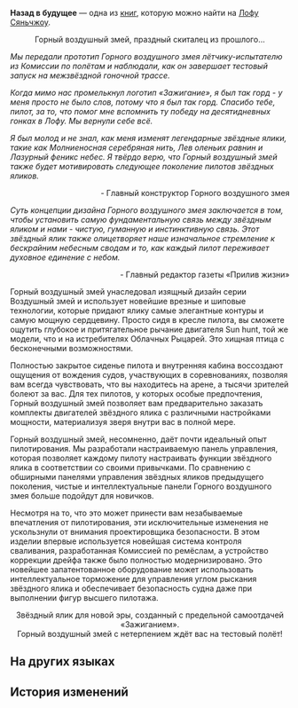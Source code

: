 {{Книга Инфобокс
|id           = 117
|Название     = Назад в будущее
|Изображение  = Item Xianzhou Parchment.png
|Мир          = Лофу Сяньчжоу
|Томов        = 1
|Автор        = <!--нужно добавить-->
|Описание     = Новая реклама гражданских звёздных яликов, запущенная брендом яликов Сяньчжоу «Зажигание».
|Том1         = {{tx}}
|Источник1    = {{tx|Отсутствует источник}}
|Персонажи    = 
|Фракции      = 
}}
'''Назад в будущее''' — одна из [[Книги|книг]], которую можно найти на [[Лофу Сяньчжоу]].
<!--
==Получение==
<gallery>
Книга НАЗВАНИЕ.png|НАЗВАНИЕ
Локация НАЗВАНИЕ.png|Расположение на карте. Ближайший пространственный якорь «[[НАЗВАНИЕ]]»
</gallery>
-->
<div align="center">Горный воздушный змей, праздный скиталец из прошлого...</div>

''Мы передали прототип Горного воздушного змея лётчику-испытателю из Комиссии по полётам и наблюдали, как он завершает тестовый запуск на межзвёздной гоночной трассе.''

''Когда мимо нас промелькнул логотип «Зажигание», я был так горд - у меня просто не было слов, потому что я был так горд. Спасибо тебе, пилот, за то, что помог мне вспомнить ту победу на десятидневных гонках в Лофу. Мы вернули себе всё.''

''Я был молод и не знал, как меня изменят легендарные звёздные ялики, такие как Молниеносная серебряная нить, Лев оленьих равнин и Лазурный феникс небес. Я твёрдо верю, что Горный воздушный змей также будет мотивировать следующее поколение пилотов звёздных яликов.''<br /><div align="right"> - Главный конструктор Горного воздушного змея</div>

''Суть концепции дизайна Горного воздушного змея заключается в том, чтобы установить самую фундаментальную связь между звёздным яликом и нами - чистую, гуманную и инстинктивную связь. Этот звёздный ялик также олицетворяет наше изначальное стремление к бескрайним небесным сводам и то, как каждый пилот переживает духовное единение с небом.''<br /><div align="right"> - Главный редактор газеты «Прилив жизни»</div>

Горный воздушный змей унаследовал изящный дизайн серии Воздушный змей и использует новейшие врезные и шиповые технологии, которые придают ялику самые элегантные контуры и самую мощную сердцевину. Просто сидя в кресле пилота, вы сможете ощутить глубокое и притягательное рычание двигателя Sun hunt, той же модели, что и на истребителях Облачных Рыцарей. Это хищная птица с бесконечными возможностями.

Полностью закрытое сиденье пилота и внутренняя кабина воссоздают ощущения от вождения судов, участвующих в соревнованиях, позволяя вам всегда чувствовать, что вы находитесь на арене, а тысячи зрителей болеют за вас. Для тех пилотов, у которых особые предпочтения, Горный воздушный змей позволяет вам предварительно заказать комплекты двигателей звёздного ялика с различными настройками мощности, материализуя зверя внутри вас в полной мере.

Горный воздушный змей, несомненно, даёт почти идеальный опыт пилотирования. Мы разработали настраиваемую панель управления, которая позволяет каждому пилоту настраивать функции звёздного ялика в соответствии со своими привычками. По сравнению с обширными панелями управления звёздных яликов предыдущего поколения, чистые и интеллектуальные панели Горного воздушного змея больше подойдут для новичков.

Несмотря на то, что это может принести вам незабываемые впечатления от пилотирования, эти исключительные изменения не ускользнули от внимания проектировщика безопасности. В этом изделии впервые используется новейшая система контроля сваливания, разработанная Комиссией по ремёслам, а устройство коррекции дрейфа также было полностью модернизировано. Это новейшее запатентованное оборудование может использовать интеллектуальное торможение для управления углом рыскания звёздного ялика и обеспечивает безопасность судна даже при выполнении фигур высшего пилотажа.

<div align="center">Звёздный ялик для новой эры, созданный с предельной самоотдачей «Зажиганием».<br />
Горный воздушный змей с нетерпением ждёт вас на тестовый полёт!</div>

==На других языках==
{{На других языках
|en   = Back to the Future
|zhs  = 回到未来
|zht  = 回到未來
|ja   = バック・トゥ・ザ・未来
|ko   = 미래로의 귀환
|es   = Retorno al futuro
|fr   = Retour vers le futur
|ru   = Назад в будущее
|th   = กลับสู่อนาคต
|vi   = Về Đến Tương Lai
|de   = Rückkehr in die Zukunft
|id   = Kembali ke Masa Depan
|pt   = Retorno para o Futuro
}}

==История изменений==
{{История изменений|2.7}}